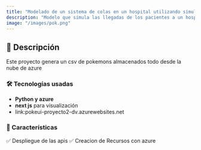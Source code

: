 ```yaml
---
title: "Modelado de un sistema de colas en un hospital utilizando simulaciones"
description: "Modelo que simula las llegadas de los pacientes a un hospital, tiempos de atención, unidad de traslado y tiempo de alta."
image: "/images/pok.png"
---
```


## 🏥 Descripción  
Este proyecto genera un csv de pokemons almacenados todo desde la nube de azure

### 🛠️ Tecnologías usadas  
- **Python y azure** 
- **next js** para visualización 
-   link:pokeui-proyecto2-dv.azurewebsites.net

### 🚀 Características  
✅ Despliegue de las apis
✅ Creacion de Recursos con azure    
